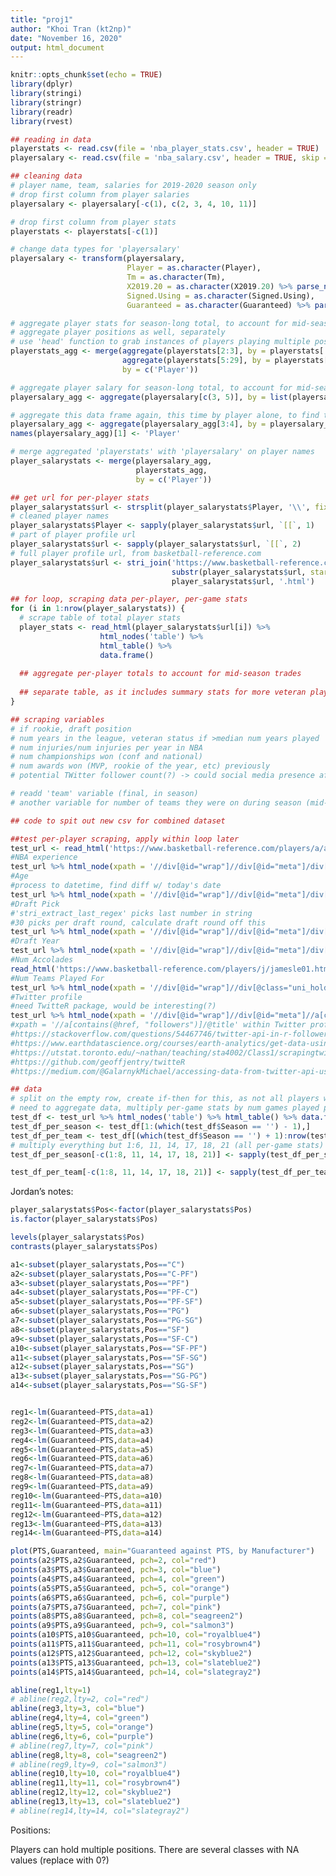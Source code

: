 ```yaml
---
title: "proj1"
author: "Khoi Tran (kt2np)"
date: "November 16, 2020"
output: html_document
---
```


```r
knitr::opts_chunk$set(echo = TRUE)
library(dplyr)
library(stringi)
library(stringr)
library(readr)
library(rvest)

## reading in data
playerstats <- read.csv(file = 'nba_player_stats.csv', header = TRUE)
playersalary <- read.csv(file = 'nba_salary.csv', header = TRUE, skip = 1)
```

```r
## cleaning data
# player name, team, salaries for 2019-2020 season only
# drop first column from player salaries
playersalary <- playersalary[-c(1), c(2, 3, 4, 10, 11)]

# drop first column from player stats
playerstats <- playerstats[-c(1)]

# change data types for 'playersalary'
playersalary <- transform(playersalary, 
                          Player = as.character(Player), 
                          Tm = as.character(Tm), 
                          X2019.20 = as.character(X2019.20) %>% parse_number(), 
                          Signed.Using = as.character(Signed.Using), 
                          Guaranteed = as.character(Guaranteed) %>% parse_number())

# aggregate player stats for season-long total, to account for mid-season trades
# aggregate player positions as well, separately
# use 'head' function to grab instances of players playing multiple positions
playerstats_agg <- merge(aggregate(playerstats[2:3], by = playerstats['Player'], FUN = head, 1), 
                         aggregate(playerstats[5:29], by = playerstats['Player'], FUN = sum), 
                         by = c('Player'))

# aggregate player salary for season-long total, to account for mid-season trades# aggregate on max values for salary and guarantees, per player and per team
playersalary_agg <- aggregate(playersalary[c(3, 5)], by = list(playersalary$Player, playersalary$Tm), FUN = max)

# aggregate this data frame again, this time by player alone, to find total salary per player of the 2019-2020 season
playersalary_agg <- aggregate(playersalary_agg[3:4], by = playersalary_agg[1], FUN = sum)
names(playersalary_agg)[1] <- 'Player'

# merge aggregated 'playerstats' with 'playersalary' on player names
player_salarystats <- merge(playersalary_agg, 
                            playerstats_agg, 
                            by = c('Player'))

## get url for per-player stats
player_salarystats$url <- strsplit(player_salarystats$Player, '\\', fixed = TRUE)
# cleaned player names
player_salarystats$Player <- sapply(player_salarystats$url, `[[`, 1)
# part of player profile url
player_salarystats$url <- sapply(player_salarystats$url, `[[`, 2)
# full player profile url, from basketball-reference.com
player_salarystats$url <- stri_join('https://www.basketball-reference.com/players/', 
                                    substr(player_salarystats$url, start = 1, stop = 1), '/',
                                    player_salarystats$url, '.html')
```

```r
## for loop, scraping data per-player, per-game stats
for (i in 1:nrow(player_salarystats)) {
  # scrape table of total player stats
  player_stats <- read_html(player_salarystats$url[i]) %>% 
                    html_nodes('table') %>% 
                    html_table() %>% 
                    data.frame()
  
  ## aggregate per-player totals to account for mid-season trades
  
  ## separate table, as it includes summary stats for more veteran players (have been traded)
}

## scraping variables
# if rookie, draft position
# num years in the league, veteran status if >median num years played
# num injuries/num injuries per year in NBA
# num championships won (conf and national)
# num awards won (MVP, rookie of the year, etc) previously
# potential TWitter follower count(?) -> could social media presence affect salary?

# readd 'team' variable (final, in season)
# another variable for number of teams they were on during season (mid-season trades) for interaction variable with 'Team'

## code to spit out new csv for combined dataset
```

```r
##test per-player scraping, apply within loop later
test_url <- read_html('https://www.basketball-reference.com/players/a/arizatr01.html#totals')
#NBA experience
test_url %>% html_node(xpath = '//div[@id="wrap"]//div[@id="meta"]/div[@itemscope]/p[contains(., "Experience")]') %>% html_text() %>% str_extract('\\d+') %>% as.numeric()
#Age
#process to datetime, find diff w/ today's date
test_url %>% html_node(xpath = '//div[@id="wrap"]//div[@id="meta"]/div[@itemscope]/p[contains(., "Born")]/span/@data-birth') %>% html_text()
#Draft Pick
#'stri_extract_last_regex' picks last number in string
#30 picks per draft round, calculate draft round off this
test_url %>% html_node(xpath = '//div[@id="wrap"]//div[@id="meta"]/div[@itemscope]/p[contains(., "Draft")]/a[1]/following-sibling::text()') %>% html_text() %>% stri_extract_last_regex('\\d+') %>% as.numeric()
#Draft Year
test_url %>% html_node(xpath = '//div[@id="wrap"]//div[@id="meta"]/div[@itemscope]/p[contains(., "Draft")]/a[2]') %>% html_text() %>% str_extract('\\d+') %>% as.numeric()
#Num Accolades
read_html('https://www.basketball-reference.com/players/j/jamesle01.html') %>% html_node(xpath = '//div[@id="wrap"]//ul[@id="bling"]') %>% as.character() %>% str_count(pattern = '</a>')
#Num Teams Played For
test_url %>% html_node(xpath = '//div[@id="wrap"]//div[@class="uni_holder bbr"]') %>% html_text() %>% str_count(pattern = '\\n\\t\\n')
#Twitter profile
#need TwitteR package, would be interesting(?)
test_url %>% html_node(xpath = '//div[@id="wrap"]//div[@id="meta"]//a[contains(@href, "twitter.com")]/@href') %>% html_text() #link to twitter profile
#xpath = '//a[contains(@href, "followers")]/@title' within Twitter profile to grab follower count
#https://stackoverflow.com/questions/54467746/twitter-api-in-r-follower-count-by-geo
#https://www.earthdatascience.org/courses/earth-analytics/get-data-using-apis/use-twitter-api-r/
#https://utstat.toronto.edu/~nathan/teaching/sta4002/Class1/scrapingtwitterinR-NT.html
#https://github.com/geoffjentry/twitteR
#https://medium.com/@GalarnykMichael/accessing-data-from-twitter-api-using-r-part1-b387a1c7d3e

## data
# split on the empty row, create if-then for this, as not all players will have a per-team section of the table
# need to aggregate data, multiply per-game stats by num games played per-season, per-team to recalculate total values
test_df <- test_url %>% html_nodes('table') %>% html_table() %>% data.frame()
test_df_per_season <- test_df[1:(which(test_df$Season == '') - 1),]
test_df_per_team <- test_df[(which(test_df$Season == '') + 1):nrow(test_df),]
# multiply everything but 1:6, 11, 14, 17, 18, 21 (all per-game stats) by test_df_per_season$MP and round everything for totals
test_df_per_season[-c(1:8, 11, 14, 17, 18, 21)] <- sapply(test_df_per_season[-c(1:8, 11, 14, 17, 18, 21)] * test_df_per_season$G, round)

test_df_per_team[-c(1:8, 11, 14, 17, 18, 21)] <- sapply(test_df_per_team[-c(1:8, 11, 14, 17, 18, 21)] * test_df_per_team$G, round)

```

Jordan's notes:
```r
player_salarystats$Pos<-factor(player_salarystats$Pos)
is.factor(player_salarystats$Pos)

levels(player_salarystats$Pos)
contrasts(player_salarystats$Pos)

a1<-subset(player_salarystats,Pos=="C")
a2<-subset(player_salarystats,Pos=="C-PF")
a3<-subset(player_salarystats,Pos=="PF")
a4<-subset(player_salarystats,Pos=="PF-C")
a5<-subset(player_salarystats,Pos=="PF-SF")
a6<-subset(player_salarystats,Pos=="PG")
a7<-subset(player_salarystats,Pos=="PG-SG")
a8<-subset(player_salarystats,Pos=="SF")
a9<-subset(player_salarystats,Pos=="SF-C")
a10<-subset(player_salarystats,Pos=="SF-PF")
a11<-subset(player_salarystats,Pos=="SF-SG")
a12<-subset(player_salarystats,Pos=="SG")
a13<-subset(player_salarystats,Pos=="SG-PG")
a14<-subset(player_salarystats,Pos=="SG-SF")


reg1<-lm(Guaranteed~PTS,data=a1)
reg2<-lm(Guaranteed~PTS,data=a2)
reg3<-lm(Guaranteed~PTS,data=a3)
reg4<-lm(Guaranteed~PTS,data=a4)
reg5<-lm(Guaranteed~PTS,data=a5)
reg6<-lm(Guaranteed~PTS,data=a6)
reg7<-lm(Guaranteed~PTS,data=a7)
reg8<-lm(Guaranteed~PTS,data=a8)
reg9<-lm(Guaranteed~PTS,data=a9)
reg10<-lm(Guaranteed~PTS,data=a10)
reg11<-lm(Guaranteed~PTS,data=a11)
reg12<-lm(Guaranteed~PTS,data=a12)
reg13<-lm(Guaranteed~PTS,data=a13)
reg14<-lm(Guaranteed~PTS,data=a14)

plot(PTS,Guaranteed, main="Guaranteed against PTS, by Manufacturer")
points(a2$PTS,a2$Guaranteed, pch=2, col="red")
points(a3$PTS,a3$Guaranteed, pch=3, col="blue")
points(a4$PTS,a4$Guaranteed, pch=4, col="green")
points(a5$PTS,a5$Guaranteed, pch=5, col="orange")
points(a6$PTS,a6$Guaranteed, pch=6, col="purple")
points(a7$PTS,a7$Guaranteed, pch=7, col="pink")
points(a8$PTS,a8$Guaranteed, pch=8, col="seagreen2")
points(a9$PTS,a9$Guaranteed, pch=9, col="salmon3")
points(a10$PTS,a10$Guaranteed, pch=10, col="royalblue4")
points(a11$PTS,a11$Guaranteed, pch=11, col="rosybrown4")
points(a12$PTS,a12$Guaranteed, pch=12, col="skyblue2")
points(a13$PTS,a13$Guaranteed, pch=13, col="slateblue2")
points(a14$PTS,a14$Guaranteed, pch=14, col="slategray2")

abline(reg1,lty=1)
# abline(reg2,lty=2, col="red")
abline(reg3,lty=3, col="blue")
abline(reg4,lty=4, col="green")
abline(reg5,lty=5, col="orange")
abline(reg6,lty=6, col="purple")
# abline(reg7,lty=7, col="pink")
abline(reg8,lty=8, col="seagreen2")
# abline(reg9,lty=9, col="salmon3")
abline(reg10,lty=10, col="royalblue4")
abline(reg11,lty=11, col="rosybrown4")
abline(reg12,lty=12, col="skyblue2")
abline(reg13,lty=13, col="slateblue2")
# abline(reg14,lty=14, col="slategray2")
```

Positions:

Players can hold multiple positions.
There are several classes with NA values (replace with 0?)





